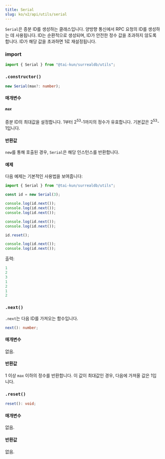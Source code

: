```yaml
---
title: Serial
slug: ko/v2/api/utils/serial
---
```



`Serial`은 증분 ID를 생성하는 클래스입니다. 양방향 통신에서 RPC 요청의 ID를 생성하는 데 사용됩니다. ID는 순환적으로 생성되며, ID가 안전한 정수 값을 초과하지 않도록 합니다. ID가 해당 값을 초과하면 1로 재설정됩니다.

### import

```ts
import { Serial } from "@tai-kun/surrealdb/utils";
```

### `.constructor()`

```ts
new Serial(max?: number);
```

#### 매개변수

##### `max`

증분 ID의 최대값을 설정합니다. 1부터 2<sup>53</sup>-1까지의 정수가 유효합니다. 기본값은 2<sup>53</sup>-1입니다.

#### 반환값

`new`를 통해 호출된 경우, `Serial`은 해당 인스턴스를 반환합니다.

#### 예제

다음 예제는 기본적인 사용법을 보여줍니다:

```ts
import { Serial } from "@tai-kun/surrealdb/utils";

const id = new Serial(3);

console.log(id.next());
console.log(id.next());
console.log(id.next());

console.log(id.next());
console.log(id.next());

id.reset();

console.log(id.next());
console.log(id.next());
```

출력:

```js
1
2
3
1
2
1
2
```

### `.next()` <Badge variant="instance" /><Badge variant="method" />

`.next`는 다음 ID를 가져오는 함수입니다.

```ts
next(): number;
```

#### 매개변수

없음.

#### 반환값

1 이상 `max` 이하의 정수를 반환합니다. 이 값이 최대값인 경우, 다음에 가져올 값은 1입니다.


### `.reset()` <Badge variant="instance" /><Badge variant="method" />

```ts
reset(): void;
```

#### 매개변수

없음.

#### 반환값

없음.
